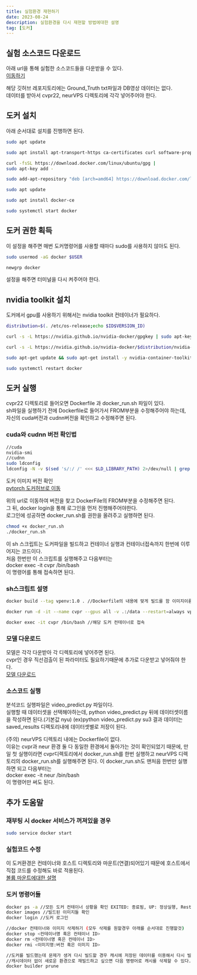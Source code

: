 ```yaml
---
title: 실험환경 재현하기
date: 2023-08-24
description: 실험환경을 다시 재현할 방법에대한 설명 
tag: [도커]
---  
```


## 실험 소스코드 다운로드  
아래 url을 통해 실험한 소스코드들을 다운받을 수 있다.  
[이동하기](https://github.com/Oldentomato/detect_vp-reconstruction_vid)  

해당 깃허브 레포지토리에는 Ground_Truth txt파일과 DB영상 데이터는 없다.  
데이터를 받아서 cvpr22, neurVPS 디렉토리에 각각 넣어주어야 한다.  

## 도커 설치  
아래 순서대로 설치를 진행하면 된다.  
```bash
sudo apt update

sudo apt install apt-transport-https ca-certificates curl software-properties-common

curl -fsSL https://download.docker.com/linux/ubuntu/gpg |
sudo apt-key add -

sudo add-apt-repository "deb [arch=amd64] https://download.docker.com/linux/ubuntu bionic stable"

sudo apt update

sudo apt install docker-ce

sudo systemctl start docker
```

## 도커 권한 획득  
이 설정을 해주면 매번 도커명령어를 사용할 때마다 sudo를 사용하지 않아도 된다.  
```bash
sudo usermod -aG docker $USER

newgrp docker 
```
설정을 해주면 터미널을 다시 켜주어야 한다.  

## nvidia toolkit 설치  
도커에서 gpu를 사용하기 위해서는 nvidia toolkit 컨테이너가 필요하다.  
```bash
distribution=$(. /etc/os-release;echo $ID$VERSION_ID)  

curl -s -L https://nvidia.github.io/nvidia-docker/gpgkey | sudo apt-key add -  

curl -s -L https://nvidia.github.io/nvidia-docker/$distribution/nvidia-docker.list | sudo tee /etc/apt/sources.list.d/nvidia-docker.list  

sudo apt-get update && sudo apt-get install -y nvidia-container-toolkit  

sudo systemctl restart docker  
```

## 도커 실행  
cvpr22 디렉토리로 들어오면 Dockerfile 과 docker_run.sh 파일이 있다.  
sh파일을 실행하기 전에 Dockerfile로 들어가서 FROM부분을 수정해주어야 하는데, 자신의 cuda버전과 cudnn버전을 확인하고 수정해주면 된다.  
### cuda와 cudnn 버전 확인법  
```bash
//cuda 
nvidia-smi
//cudnn
sudo ldconfig
ldconfig -N -v $(sed 's/:/ /' <<< $LD_LIBRARY_PATH) 2>/dev/null | grep libcudnn
```
도커 이미지 버전 확인  
[pytorch 도커허브로 이동](https://hub.docker.com/r/pytorch/pytorch/tags)  

위의 url로 이동하여 버전을 찾고 DockerFile의 FROM부분을 수정해주면 된다.  
그 뒤, docker login을 통해 로그인을 먼저 진행해주어야한다.  
로그인에 성공하면 docker_run.sh를 권한을 올려주고 실행하면 된다.  
```bash
chmod +x docker_run.sh
./docker_run.sh
```
이 sh 스크립트는 도커파일을 빌드하고 컨테이너 실행과 컨테이너접속까지 한번에 이루어지는 코드이다.  
처음 한번만 이 스크립트를 실행해주고 다음부터는  
docker exec -it cvpr /bin/bash  
이 명령어를 통해 접속하면 된다.  
### sh스크립트 설명  
```sh
docker build --tag vpenv:1.0 . //Dockerfile의 내용에 맞게 빌드를 함 이미지이름은 vpenv 버전은 1.0 이다.

docker run -d -it --name cvpr --gpus all -v .:/data --restart=always vpenv:1.0  //도커 컨테이너를 실행함 컨테이너명은 cvpr이다

docker exec -it cvpr /bin/bash //해당 도커 컨테이너로 접속
```

### 모델 다운로드  
모델은 각각 다운받아 각 디렉토리에 넣어주면 된다.  
cvpr인 경우 직선검출이 된 파라미터도 필요하기때문에 추가로 다운받고 넣어줘야 한다.  
[모델 다운로드]()  


### 소스코드 실행  
분석코드 실행파일은 video_predict.py 파일이다.  
실행할 때 데이터셋을 선택해야하는데, python video_predict.py 뒤에 데이터셋이름을 작성하면 된다.(기본값 nyu)
(ex)python video_predict.py su3
결과 데이터는 saved_results 디렉토리내에 데이터셋별로 저장이 된다.  

(주의) neurVPS 디렉토리 내에는 Dockerfile이 없다.  
이유는 cvpr과 neur 환경 둘 다 동일한 환경에서 돌아가는 것이 확인되었기 때문에, 
만일 첫 실행이라면 cvpr디렉토리에서 docker_run.sh를 한번 실행하고 neurVPS 디렉토리의 docker_run.sh를 실행해주면 된다.
이 docker_run.sh도 맨처음 한번만 실행하면 되고 다음부터는  
docker exec -it neur /bin/bash  
이 명령어만 써도 된다.  

## 추가 도움말  
### 재부팅 시 docker 서비스가 꺼져있을 경우  
```bash
sudo service docker start
```

### 실험코드 수정  
이 도커환경은 컨테이너와 호스트 디렉토리와 마운트(연결)되어있기 때문에 호스트에서 직접 코드를 수정해도 바로 적용된다.  
[볼륨 마운트에대한 설명](https://ok-lab.tistory.com/121)  


### 도커 명령어들
```bash
docker ps -a //모든 도커 컨테이너 상황을 확인 EXITED: 종료됨, UP: 정상실행, Restarting: 문제가 생겨 재시작중
docker images //빌드된 이미지들 확인
docker login //도커 로그인

//docker 컨테이너와 이미지 삭제하기 (모두 삭제를 원할경우 아래를 순서대로 진행할것)
docker stop <컨테이너명 혹은 컨테이너 ID>
docker rm <컨테이너명 혹은 컨테이너 ID>
docker rmi <이미지명:버전 혹은 이미지 ID>

//도커를 빌드했는데 문제가 생겨 다시 빌드할 경우 캐시에 저장된 데이터를 이용해서 다시 빌드하게된다.
//캐시데이터 없이 새로운 환경으로 재빌드하고 싶으면 다음 명령어로 캐시를 삭제할 수 있다.  
docker builder prune
```
